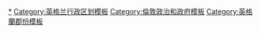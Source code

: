 {{NavboxV2
| name = 大伦敦行政区划
| title = [[大倫敦]]治理結構
| state = {{{state<includeonly>|collapsed</includeonly>}}}
| bodyclass = hlist

| above =
* [[倫敦市]]
* [[大倫敦]]
* [[伦敦]]

| groupstyle = text-align:center;
| group1 = 權力機構
| list1 =
* [[大倫敦政府]]（[[倫敦議會]]
* [[倫敦市長 (大倫敦)|倫敦市長]]）

| group2 = 名譽首長
| list2 =
* 倫敦市（[[倫敦金融城市長|市長大人]]
* {{le|倫敦市郡尉|Lord Lieutenant of the City of London|郡尉大人}}
* {{le|倫敦市郡長|Sheriffs of the City of London|郡長}}）
* 大倫敦（{{le|大倫敦郡尉|Lord-Lieutenant of Greater London|郡尉大人}}
* {{le|大倫敦郡長|High Sheriff of Greater London|郡長}}）

| group3 = {{le|倫敦委員會|London Councils}}
| list3-type = vertical
| list3-border = subgroup
  | list3-group1 = [[倫敦自治市鎮|自治市鎮]]<br>（{{le|倫敦自治市鎮列表|List of London boroughs|列表}}）
  | list3-list1 =
* [[巴金和達格納姆區|巴金和達格納姆]]（Barking & Dagenham）
* [[巴尼特區|巴尼特]]（Barnet）
* [[貝克斯利區|貝克斯利]]（Bexley）
* [[布倫特區|布倫特]]（Brent）
* [[布羅姆利區|布羅姆利]]（Bromley）
* [[卡姆登區|卡姆登]]（Camden）
* [[克羅伊登區|克羅伊登]]（Croydon）
* [[伊靈區|伊靈]]（Ealing）
* [[恩菲爾德區|恩菲爾德]]（Enfield）
* [[格林威治區|格林威治]]（Greenwich）
* [[哈克尼區|哈克尼]]（Hackney）
* [[哈默史密斯和富勒姆區|哈默史密斯和富勒姆]]（Hammersmith & Fulham）
* [[哈林蓋區|哈林蓋]]（Haringey）
* [[哈羅區|哈羅]]（Harrow）
* [[黑弗靈區|黑弗靈]]（Havering）
* [[希靈登區|希靈登]]（Hillingdon）
* [[豪士羅區|豪士羅]]（Hounslow）
* [[伊斯灵顿区|伊斯灵顿]]（Islington）
* [[肯辛頓和切爾西區|肯辛頓和切爾西]]（Kensington & Chelsea）
* [[泰晤士河畔京士頓區|泰晤士河畔京士頓]]（Kingston upon Thames）
* [[蘭貝斯區|蘭貝斯]]（Lambeth）
* [[劉易舍姆區|劉易舍姆]]（Lewisham）
* [[默頓區|默頓]]（Merton）
* [[紐漢區|紐漢]]（Newham）
* [[紅橋區 (倫敦)|紅橋]]（Redbridge）
* [[泰晤士河畔列治文區|泰晤士河畔列治文]]（Richmond upon Thames）
* [[南華克區|南華克]]（Southwark）
* [[薩頓區|薩頓]]（Sutton）
* [[塔村區|塔村]]（Tower Hamlets）
* [[旺茲沃思區|旺茲沃思]]（Waltham Forest）
* [[沃爾瑟姆森林區|沃爾瑟姆森林]]（Wandsworth）
* [[西敏市|西敏]]（Westminster）

  | list3-list2 = 
* [[倫敦市法團|倫敦市]]（[[內殿律師學院|內殿]]
* [[中殿律師學院|中殿]]）

| group5 = {{le|倫敦地方政府的歷史|History of local government in London|相關歷史}}
| list5 =
* {{le|大都會工務委員會|Metropolitan Board of Works}}<small>（MBW）1855–1889</small>
* {{le|倫敦郡委員會|London County Council}}<small>（LCC）1889–1965</small>
* {{le|大倫敦委員會|Greater London Council}}<small>（GLC）1965–1986</small>
* {{le|倫敦政府首腦列表|List of heads of London government|領導人}}

}}<noinclude>
{{collapsible option}}

[[Category:倫敦地區|*]]
[[Category:英格兰行政区划模板]]
[[Category:倫敦政治和政府模板]]
[[Category:英格蘭郡份模板]]
</noinclude>